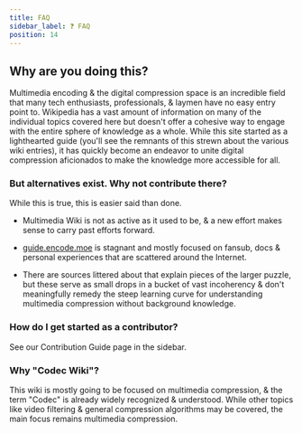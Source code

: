 ```yaml
---
title: FAQ
sidebar_label: ❓ FAQ
position: 14
---
```


## Why are you doing this?

Multimedia encoding & the digital compression space is an incredible field that many tech enthusiasts, professionals, & laymen have no easy entry point to. Wikipedia has a vast amount of information on many of the individual topics covered here but doesn't offer a cohesive way to engage with the entire sphere of knowledge as a whole. While this site started as a lighthearted guide (you'll see the remnants of this strewn about the various wiki entries), it has quickly become an endeavor to unite digital compression aficionados to make the knowledge more accessible for all.

### But alternatives exist. Why not contribute there?

While this is true, this is easier said than done.

- Multimedia Wiki is not as active as it used to be, & a new effort makes sense to carry past efforts forward.

- [guide.encode.moe](https://guide.encode.moe/) is stagnant and mostly focused on fansub, docs & personal experiences that are scattered around the Internet.

- There are sources littered about that explain pieces of the larger puzzle, but these serve as small drops in a bucket of vast incoherency & don't meaningfully remedy the steep learning curve for understanding multimedia compression without background knowledge.

### How do I get started as a contributor?

See our Contribution Guide page in the sidebar.

### Why "Codec Wiki"?

This wiki is mostly going to be focused on multimedia compression, & the term "Codec" is already widely recognized & understood. While other topics like video filtering & general compression algorithms may be covered, the main focus remains multimedia compression.
